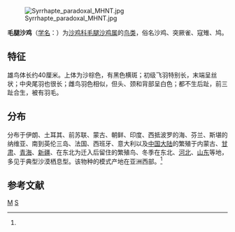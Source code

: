 {{Speciesbox 
| taxon =  Syrrhaptes paradoxus
| status = LC
| status_system = iucn3.1
| status_ref = <ref>{{IUCN|id=22692980|title=''Syrrhaptes paradoxus'' |assessors=[[BirdLife_International|BirdLife International]] |assessor-link=BirdLife International |version=2017.3 |year=2017 |accessdate=1 October 2016}} 数据库資料包含說明此物種被編入無危級別的原因</ref>
| image = Groupe de Syrrhaptes paradoxal, désert de Gobi.jpg
| authority = (Pallas, 1773)<ref name='id2019'>{{cite web| url =http://www.bioinfo.cn/db05/BjdwSpecies.php?action=view&id=2019| title =毛腿沙鸡| work =《中国动物物种编目数据库》| publisher =中国科学院微生物研究所| author =中国科学院动物研究所| accessdate =2009-04-04| deadurl =yes| archiveurl =https://web.archive.org/web/20160305005813/http://www.bioinfo.cn/db05/BjdwSpecies.php?action=view&id=2019| archivedate =2016-03-05}}</ref>
| synonyms =
* ''Tetrao paradoxa'' <small>Pallas, 1773</small>
}}
[[File:Syrrhapte_paradoxal_MHNT.jpg|thumb]]

'''毛腿沙鸡'''（[[学名|学名]]：{{lang|la|''Syrrhaptes paradoxus''}}）为[[沙鸡科|沙鸡科]][[毛腿沙鸡属|毛腿沙鸡属]]的[[鸟类|鸟类]]，俗名沙鸡、突厥雀、寇雉、鸠。

== 特征 ==
雄鸟体长约40厘米。上体为沙棕色，有黑色横斑；初级飞羽特别长，末端呈丝状；中央尾羽也很长；雌鸟羽色相似，但头、颈和背部呈白色；都不生后趾，前三趾合生，被有羽毛。

== 分布 ==
分布于伊朗、土耳其、前苏联、蒙古、朝鲜、印度、西抵波罗的海、芬兰、斯堪的纳维亚、南到英伦三岛、法国、西班牙、意大利以及[[中国大陆|中国大陆]]的繁殖于内蒙古、[[甘肃|甘肃]]、[[青海|青海]]、[[新疆|新疆]]、在东北为迁入后留住的繁殖鸟、冬季在东北、[[河北|河北]]、[[山东|山东]]等地，多见于典型沙漠栖息型。该物种的模式产地在亚洲西部。<ref name='id2019'/>

== 参考文献 ==
{{reflist}}
{{Taxonbar|from=Q128002}}

[[Category:毛腿沙鸡属|M]]
[[Category:1773年描述的鳥類|S]]